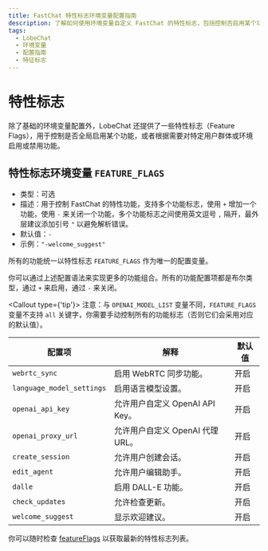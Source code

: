 ```yaml
---
title: FastChat 特性标志环境变量配置指南
description: 了解如何使用环境变量自定义 FastChat 的特性标志，包括控制否启用某个功能、或者根据需要对特定用户群体或环境启用或禁用功能。
tags:
  - LobeChat
  - 环境变量
  - 配置指南
  - 特征标志
---
```


# 特性标志

除了基础的环境变量配置外，LobeChat 还提供了一些特性标志（Feature Flags），用于控制是否全局启用某个功能，或者根据需要对特定用户群体或环境启用或禁用功能。

## 特性标志环境变量 `FEATURE_FLAGS`

- 类型：可选
- 描述：用于控制 FastChat 的特性功能，支持多个功能标志，使用 `+` 增加一个功能，使用 `-` 来关闭一个功能，多个功能标志之间使用英文逗号 `,` 隔开，最外层建议添加引号 `"` 以避免解析错误。
- 默认值：`-`
- 示例：`"-welcome_suggest"`

所有的功能统一以特性标志 `FEATURE_FLAGS` 作为唯一的配置变量。

你可以通过上述配置语法来实现更多的功能组合。所有的功能配置项都是布尔类型，通过 `+` 来启用，通过 `-` 来关闭。

<Callout type={'tip'}>
注意：与 `OPENAI_MODEL_LIST` 变量不同，`FEATURE_FLAGS` 变量不支持 `all` 关键字，你需要手动控制所有的功能标志（否则它们会采用对应的默认值）。
</Callout>

| 配置项                    | 解释                             | 默认值 |
| ------------------------- | -------------------------------- | ------ |
| `webrtc_sync`             | 启用 WebRTC 同步功能。           | 开启   |
| `language_model_settings` | 启用语言模型设置。               | 开启   |
| `openai_api_key`          | 允许用户自定义 OpenAI API Key。  | 开启   |
| `openai_proxy_url`        | 允许用户自定义 OpenAI 代理 URL。 | 开启   |
| `create_session`          | 允许用户创建会话。               | 开启   |
| `edit_agent`              | 允许用户编辑助手。               | 开启   |
| `dalle`                   | 启用 DALL-E 功能。               | 开启   |
| `check_updates`           | 允许检查更新。                   | 开启   |
| `welcome_suggest`         | 显示欢迎建议。                   | 开启   |

你可以随时检查 [featureFlags](https://github.com/lobehub/lobe-chat/blob/main/src/config/featureFlags/schema.ts) 以获取最新的特性标志列表。
